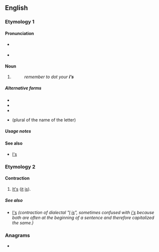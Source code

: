 {{also|Appendix:Variations of "is"}}
==English==

===Etymology 1===

====Pronunciation====
* {{a|UK|US}} {{IPA|en|/aɪz/}}
* {{rhymes|en|aɪz}}

====Noun====
{{head|en|noun form}}

# {{plural of|en|i|the letter i}}
#: ''remember to dot your '''i's'''''

=====Alternative forms=====
* {{l|en|I's}}
* {{l|en|is}}
* {{l|en|Is}}
* {{l|en|ies}} (plural of the name of the letter)

=====Usage notes=====
{{U:en:plurals of letters}}

====See also====
* [[I's]]

===Etymology 2===
{{pronunciation spelling of|en|it's}}

====Contraction====
{{en-contraction}}

# [[it's|It's]] ([[it]] [[is]]).

=====See also=====
* [[I's]] ''(contraction of dialectal "[[I]] [[is]]", sometimes confused with [[i's]] because both are often at the beginning of a sentence and therefore capitalized the same.)''

===Anagrams===
* {{anagrams|en|a=is|S. I.|S.I.|SI|Si|Si.|si}}
